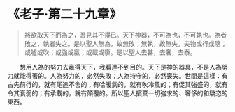 # 《老子·第二十九章》

> 將欲取天下而為之，吾見其不得已。天下神器，不可為也，不可執也。為者敗之，執者失之。是以聖人無為，故無敗；無執，故無失。夫物或行或隨；或噓或吹；或強或羸；或載或隳。是以聖人去甚，去奢，去泰。

&emsp;&emsp;想用人為的努力去贏得天下，我看達不到目的。天下是神的器具，不是人為努力就能得著的。人為努力的，必然失敗；人為持守的，必然喪失。世間是這樣：有占先前行的，就有尾追不舍的；有哈暖氣的，就有吹冷風的；有促其強盛的，就有令其衰弱的；有承載的，就有顛覆的。所以聖人擯棄一切強求的、奢侈的和驕恣的東西。
